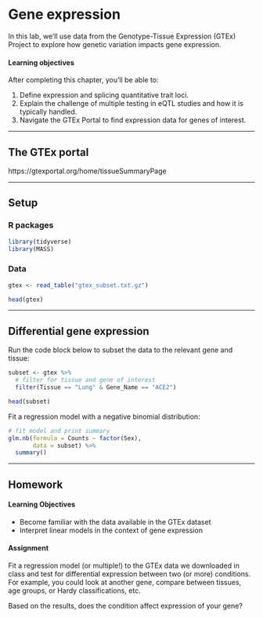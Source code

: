# Gene expression

In this lab, we'll use data from the Genotype-Tissue Expression (GTEx) Project to explore how genetic variation impacts gene expression.

#### Learning objectives

After completing this chapter, you'll be able to:

1. Define expression and splicing quantitative trait loci.
2. Explain the challenge of multiple testing in eQTL studies and how it is typically handled.
3. Navigate the GTEx Portal to find expression data for genes of interest.


***


## The GTEx portal

https://gtexportal.org/home/tissueSummaryPage


***


## Setup

### R packages

```r
library(tidyverse)
library(MASS)
```

### Data

```r
gtex <- read_table("gtex_subset.txt.gz")

head(gtex)
```


***


## Differential gene expression

Run the code block below to subset the data to the relevant gene and tissue:

```r
subset <- gtex %>%
  # filter for tissue and gene of interest
  filter(Tissue == "Lung" & Gene_Name == "ACE2")

head(subset)
```

Fit a regression model with a negative binomial distribution:

```r
# fit model and print summary
glm.nb(formula = Counts ~ factor(Sex),
       data = subset) %>%
  summary()
```


***


## Homework

#### Learning Objectives

* Become familiar with the data available in the GTEx dataset
* Interpret linear models in the context of gene expression

#### Assignment

Fit a regression model (or multiple!) to the GTEx data we downloaded in class and test for differential expression between two (or more) conditions. For example, you could look at another gene, compare between tissues, age groups, or Hardy classifications, etc.

Based on the results, does the condition affect expression of your gene?

```r

```

